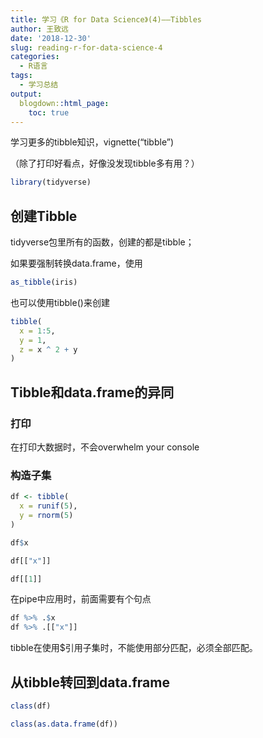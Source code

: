 ```yaml
---
title: 学习《R for Data Science》(4)——Tibbles
author: 王致远
date: '2018-12-30'
slug: reading-r-for-data-science-4
categories:
  - R语言
tags:
  - 学习总结
output:
  blogdown::html_page:
    toc: true
---
```


学习更多的tibble知识，vignette("tibble")

（除了打印好看点，好像没发现tibble多有用？）

```r
library(tidyverse)
```

## 创建Tibble

tidyverse包里所有的函数，创建的都是tibble；

如果要强制转换data.frame，使用

```r
as_tibble(iris)
```

也可以使用tibble()来创建

```r
tibble(
  x = 1:5, 
  y = 1, 
  z = x ^ 2 + y
)
```

## Tibble和data.frame的异同

### 打印

在打印大数据时，不会overwhelm your console

### 构造子集

```r
df <- tibble(
  x = runif(5),
  y = rnorm(5)
)
```

```r
df$x
```

```r
df[["x"]]
```

```r
df[[1]]
```

在pipe中应用时，前面需要有个句点

```r
df %>% .$x
df %>% .[["x"]]
```

tibble在使用$引用子集时，不能使用部分匹配，必须全部匹配。

## 从tibble转回到data.frame

```r
class(df)
```

```r
class(as.data.frame(df))
```

